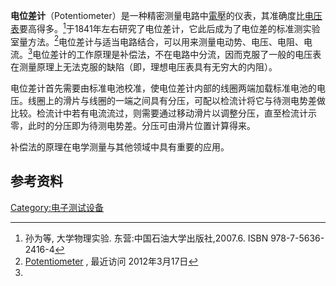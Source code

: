 '''电位差计'''（Potentiometer）是一种精密测量电路中[[電壓|電壓]]的仪表，其准确度比[[电压表|电压表]]要高得多。<ref name="ref1">孙为等, 大学物理实验. 东营:中国石油大学出版社,2007.6. ISBN 978-7-5636-2416-4</ref>{{tsl|en|Johann Christian Poggendorff|约翰·克里斯特安·波根多夫}}于1841年左右研究了电位差计，它此后成为了电位差的标准测实验室量方法。<ref>[http://physics.kenyon.edu/EarlyApparatus/Electrical_Measurements/Potentiometer/Potentiometer.html Potentiometer] {{Wayback|url=http://physics.kenyon.edu/EarlyApparatus/Electrical_Measurements/Potentiometer/Potentiometer.html |date=20091004225754 }} , 最近访问 2012年3月17日</ref>电位差计与适当电路结合，可以用来测量电动势、电压、电阻、电流。<ref name="ref1" />电位差计的工作原理是补偿法，不在电路中分流，因而克服了一般的电压表在测量原理上无法克服的缺陷（即，理想电压表具有无穷大的内阻）。

电位差计首先需要由标准电池校准，使电位差计内部的线圈两端加载标准电池的电压。线圈上的滑片与线圈的一端之间具有分压，可配以检流计将它与待测电势差做比较。检流计中若有电流流过，则需要通过移动滑片以调整分压，直至检流计示零，此时的分压即为待测电势差。分压可由滑片位置计算得来。

补偿法的原理在电学测量与其他领域中具有重要的应用。

==参考资料==
<references/>

[[Category:电子测试设备|Category:电子测试设备]]